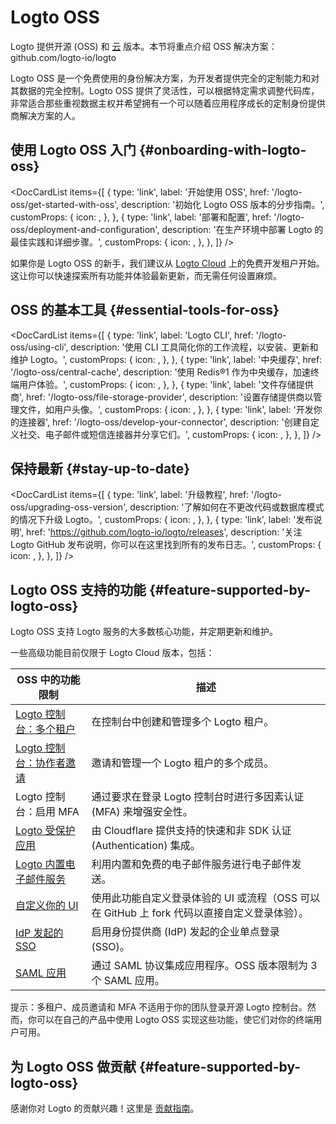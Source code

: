 
# Logto OSS

Logto 提供开源 (OSS) 和 [云](/logto-cloud) 版本。本节将重点介绍 OSS 解决方案：<Url type="inline" href="https://github.com/logto-io/logto">github.com/logto-io/logto</Url>

Logto OSS 是一个免费使用的身份解决方案，为开发者提供完全的定制能力和对其数据的完全控制。Logto OSS 提供了灵活性，可以根据特定需求调整代码库，非常适合那些重视数据主权并希望拥有一个可以随着应用程序成长的定制身份提供商解决方案的人。

## 使用 Logto OSS 入门 \{#onboarding-with-logto-oss}

<DocCardList
  items={[
    {
      type: 'link',
      label: '开始使用 OSS',
      href: '/logto-oss/get-started-with-oss',
      description: '初始化 Logto OSS 版本的分步指南。',
      customProps: {
        icon: <RocketIcon />,
      },
    },
    {
      type: 'link',
      label: '部署和配置',
      href: '/logto-oss/deployment-and-configuration',
      description: '在生产环境中部署 Logto 的最佳实践和详细步骤。',
      customProps: {
        icon: <GearIcon />,
      },
    },
  ]}
/>

<Admonition type="tip" title="需要快速入门？">

如果你是 Logto OSS 的新手，我们建议从 [Logto Cloud](https://cloud.logto.io) 上的免费开发租户开始。这让你可以快速探索所有功能并体验最新更新，而无需任何设置麻烦。

</Admonition>

## OSS 的基本工具 \{#essential-tools-for-oss}

<DocCardList
  items={[
    {
      type: 'link',
      label: 'Logto CLI',
      href: '/logto-oss/using-cli',
      description: '使用 CLI 工具简化你的工作流程，以安装、更新和维护 Logto。',
      customProps: {
        icon: <CliIcon />,
      },
    },
    {
      type: 'link',
      label: '中央缓存',
      href: '/logto-oss/central-cache',
      description: '使用 Redis®1 作为中央缓存，加速终端用户体验。',
      customProps: {
        icon: <CentralCacheIcon />,
      },
    },
    {
      type: 'link',
      label: '文件存储提供商',
      href: '/logto-oss/file-storage-provider',
      description: '设置存储提供商以管理文件，如用户头像。',
      customProps: {
        icon: <FileStorageIcon />,
      },
    },
    {
      type: 'link',
      label: '开发你的连接器',
      href: '/logto-oss/develop-your-connector',
      description: '创建自定义社交、电子邮件或短信连接器并分享它们。',
      customProps: {
        icon: <ConnectorsIcon />,
      },
    },
  ]}
/>
## 保持最新 \{#stay-up-to-date}

<DocCardList
  items={[
    {
      type: 'link',
      label: '升级教程',
      href: '/logto-oss/upgrading-oss-version',
      description: '了解如何在不更改代码或数据库模式的情况下升级 Logto。',
      customProps: {
        icon: <UpdateIcon />,
      },
    },
    {
      type: 'link',
      label: '发布说明',
      href: 'https://github.com/logto-io/logto/releases',
      description: '关注 Logto GitHub 发布说明，你可以在这里找到所有的发布日志。',
      customProps: {
        icon: <DocumentIcon />,
      },
    },
  ]}
/>

## Logto OSS 支持的功能 \{#feature-supported-by-logto-oss}

Logto OSS 支持 Logto 服务的大多数核心功能，并定期更新和维护。

一些高级功能目前仅限于 Logto Cloud 版本，包括：

| OSS 中的功能限制                                                              | 描述                                                                                         |
| ----------------------------------------------------------------------------- | -------------------------------------------------------------------------------------------- |
| [Logto 控制台：多个租户](/logto-cloud/tenant-settings)                        | 在控制台中创建和管理多个 Logto 租户。                                                        |
| [Logto 控制台：协作者邀请](/logto-cloud/tenant-member-management)             | 邀请和管理一个 Logto 租户的多个成员。                                                        |
| Logto 控制台：启用 MFA                                                        | 通过要求在登录 Logto 控制台时进行多因素认证 (MFA) 来增强安全性。                             |
| [Logto 受保护应用](/integrate-logto/protected-app)                            | 由 Cloudflare 提供支持的快速和非 SDK 认证 (Authentication) 集成。                            |
| [Logto 内置电子邮件服务](/connectors/email-connectors/built-in-email-service) | 利用内置和免费的电子邮件服务进行电子邮件发送。                                               |
| [自定义你的 UI](/customization/bring-your-ui)                                 | 使用此功能自定义登录体验的 UI 或流程（OSS 可以在 GitHub 上 fork 代码以直接自定义登录体验）。 |
| [IdP 发起的 SSO](/end-user-flows/enterprise-sso/idp-initiated-sso)            | 启用身份提供商 (IdP) 发起的企业单点登录 (SSO)。                                              |
| [SAML 应用](/integrate-logto/saml-app)                                        | 通过 SAML 协议集成应用程序。OSS 版本限制为 3 个 SAML 应用。                                  |

提示：多租户、成员邀请和 MFA 不适用于你的团队登录开源 Logto 控制台。然而，你可以在自己的产品中使用 Logto OSS 实现这些功能，使它们对你的终端用户可用。

## 为 Logto OSS 做贡献 \{#feature-supported-by-logto-oss}

感谢你对 Logto 的贡献兴趣！这里是 [贡献指南](/logto-oss/contribution)。
